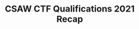 ---
type: general
credit:
- SIGPwny
featured: false
location: CIF 4025
recording: 'https://youtu.be/niRzFyYW8-4'
slides: ./csawrecap.pdf
tags:
- misc
- csaw
- recap
time_start: 2021-09-19T14:00:00.000000-05:00
title: CSAW CTF Qualifications 2021 Recap
week_number: 3
---